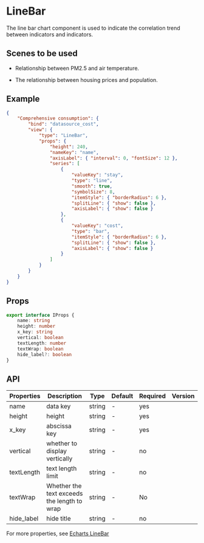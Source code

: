 # LineBar

The line bar chart component is used to indicate the correlation trend between indicators and indicators.

## Scenes to be used

- Relationship between PM2.5 and air temperature.

- The relationship between housing prices and population.

## Example

<Detail title="Show Code">

```json
{
	"Comprehensive consumption": {
		"bind": "datasource_cost",
		"view": {
			"type": "LineBar",
			"props": {
				"height": 240,
				"nameKey": "name",
				"axisLabel": { "interval": 0, "fontSize": 12 },
				"series": [
					{
						"valueKey": "stay",
						"type": "line",
						"smooth": true,
						"symbolSize": 8,
						"itemStyle": { "borderRadius": 6 },
						"splitLine": { "show": false },
						"axisLabel": { "show": false }
					},
					{
						"valueKey": "cost",
						"type": "bar",
						"itemStyle": { "borderRadius": 6 },
						"splitLine": { "show": false },
						"axisLabel": { "show": false }
					}
				]
			}
		}
	}
}
```

</Detail>

## Props

```ts
export interface IProps {
	name: string
	height: number
	x_key: string
	vertical: boolean
	textLength: number
	textWrap: boolean
	hide_label?: boolean
}
```

## API

| Properties | Description                                 | Type   | Default | Required | Version |
| ---------- | ------------------------------------------- | ------ | ------- | -------- | ------- |
| name       | data key                                    | string | -       | yes      |         |
| height     | height                                      | string | -       | yes      |         |
| x_key      | abscissa key                                | string | -       | yes      |         |
| vertical   | whether to display vertically               | string | -       | no       |         |
| textLength | text length limit                           | string | -       | no       |         |
| textWrap   | Whether the text exceeds the length to wrap | string | -       | No       |         |
| hide_label | hide title                                  | string | -       | no       |         |

For more properties, see [Echarts LineBar](https://echarts.apache.org/examples/zh/editor.html?c=mix-line-bar)
